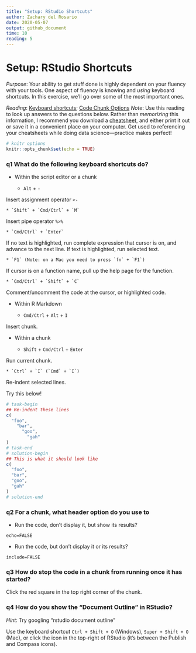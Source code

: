 ```yaml
---
title: "Setup: RStudio Shortcuts"
author: Zachary del Rosario
date: 2020-05-07
output: github_document
time: 10
reading: 5
---
```


# Setup: RStudio Shortcuts

*Purpose*: Your ability to get stuff done is highly dependent on your fluency
with your tools. One aspect of fluency is knowing and *using* keyboard
shortcuts. In this exercise, we'll go over some of the most important ones.

*Reading*: [Keyboard
shortcuts](https://support.rstudio.com/hc/en-us/articles/200711853-Keyboard-Shortcuts); [Code Chunk Options](https://rmarkdown.rstudio.com/lesson-3.html)
*Note*: Use this reading to look up answers to the questions below. Rather than
*memorizing* this information, I recommend you download a
[cheatsheet](https://rstudio.com/wp-content/uploads/2016/01/rstudio-IDE-cheatsheet.pdf),
and either print it out or save it in a convenient place on your computer. Get
used to referencing your cheatsheets while doing data science---practice makes
perfect!

```r
# knitr options
knitr::opts_chunk$set(echo = TRUE)
```

### __q1__ What do the following keyboard shortcuts do?

* Within the script editor or a chunk

    * `Alt` + `-`

<!-- solution-begin -->
Insert assignment operator `<-`
<!-- solution-end -->

    * `Shift` + `Cmd/Ctrl` + `M`

<!-- solution-begin -->
Insert pipe operator `%>%`
<!-- solution-end -->

    * `Cmd/Ctrl` + `Enter`

<!-- solution-begin -->
If no text is highlighted, run complete expression that cursor is
on, and advance to the next line. If text is highlighted, run
selected text.
<!-- solution-end -->

    * `F1` (Note: on a Mac you need to press `fn` + `F1`)

<!-- solution-begin -->
If cursor is on a function name, pull up the help page for the function.
<!-- solution-end -->

	* `Cmd/Ctrl` + `Shift` + `C`

<!-- solution-begin -->
Comment/uncomment the code at the cursor, or highlighted code.
<!-- solution-end -->


* Within R Markdown

    * `Cmd/Ctrl` + `Alt` + `I`

<!-- solution-begin -->
Insert chunk.
<!-- solution-end -->

* Within a chunk

    * `Shift` + `Cmd/Ctrl` + `Enter`

<!-- solution-begin -->
Run current chunk.
<!-- solution-end -->

    * `Ctrl` + `I` (`Cmd` + `I`)

<!-- solution-begin -->
Re-indent selected lines.
<!-- solution-end -->

Try this below!

```r
# task-begin
## Re-indent these lines
c(
  "foo",
    "bar",
      "goo",
        "gah"
)
# task-end
# solution-begin
## This is what it should look like
c(
  "foo",
  "bar",
  "goo",
  "gah"
)
# solution-end
```


### __q2__ For a chunk, what header option do you use to

* Run the code, don't display it, but show its results?

<!-- solution-begin -->
`echo=FALSE`
<!-- solution-end -->

* Run the code, but don't display it or its results?

<!-- solution-begin -->
`include=FALSE`
<!-- solution-end -->

### __q3__ How do stop the code in a chunk from running once it has started?

<!-- solution-begin -->
Click the red square in the top right corner of the chunk.
<!-- solution-end -->

### __q4__ How do you show the "Document Outline" in RStudio?

*Hint*: Try googling "rstudio document outline"

<!-- solution-begin -->
Use the keyboard shortcut `Ctrl + Shift + O` (Windows), `Super + Shift + O` (Mac), or click the icon in the top-right of RStudio (it's between the Publish and Compass icons).
<!-- solution-end -->

<!-- include-exit-ticket -->
